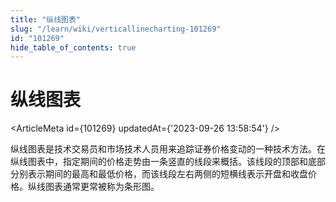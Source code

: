 ```yaml
---
title: "纵线图表"
slug: "/learn/wiki/verticallinecharting-101269"
id: "101269"
hide_table_of_contents: true
---
```



# 纵线图表

<ArticleMeta id={101269} updatedAt={'2023-09-26 13:58:54'} />
<div className='border-solid border-b border-t-0 my-4 border-[var(--ifm-color-gray-300)]' />

纵线图表是技术交易员和市场技术人员用来追踪证券价格变动的一种技术方法。在纵线图表中，指定期间的价格走势由一条竖直的线段来概括。该线段的顶部和底部分别表示期间的最高和最低价格，而该线段左右两侧的短横线表示开盘和收盘价格。纵线图表通常更常被称为条形图。
